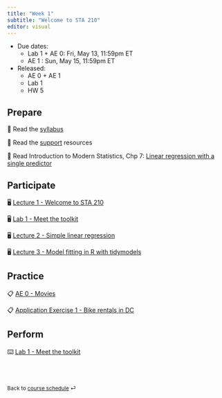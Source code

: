 ```yaml
---
title: "Week 1"
subtitle: "Welcome to STA 210"
editor: visual
---
```


::: callout-important
-   Due dates:
    -   Lab 1 + AE 0: Fri, May 13, 11:59pm ET
    -   AE 1 : Sun, May 15, 11:59pm ET
-   Released:
    -   AE 0 + AE 1
    -   Lab 1
    -   HW 5
:::

## Prepare

📖 Read the [syllabus](/course-syllabus.html)

📖 Read the [support](/course-support.html) resources

📖 Read Introduction to Modern Statistics, Chp 7: [Linear regression with a single predictor](https://openintro-ims.netlify.app/model-slr.html)

## Participate

🖥️ [Lecture 1 - Welcome to STA 210](/slides/lec-1.html)

🖥️ [Lab 1 - Meet the toolkit](/slides/lab-1.html)

🖥️ [Lecture 2 - Simple linear regression](/slides/lec-2.html)

🖥️ [Lecture 3 - Model fitting in R with tidymodels](/slides/lec-3.html)

## Practice

📋 [AE 0 - Movies](/ae/ae-0-movies.html)

📋 [Application Exercise 1 - Bike rentals in DC](/ae/ae-1-dcbikeshare.html) 

## Perform

⌨️ [Lab 1 - Meet the toolkit](/labs/lab-1.html "Lab instructions")

<br><br>

::: {style="font-size: 0.875em;"}
Back to [course schedule](/ "Course schedule") ⏎
:::

